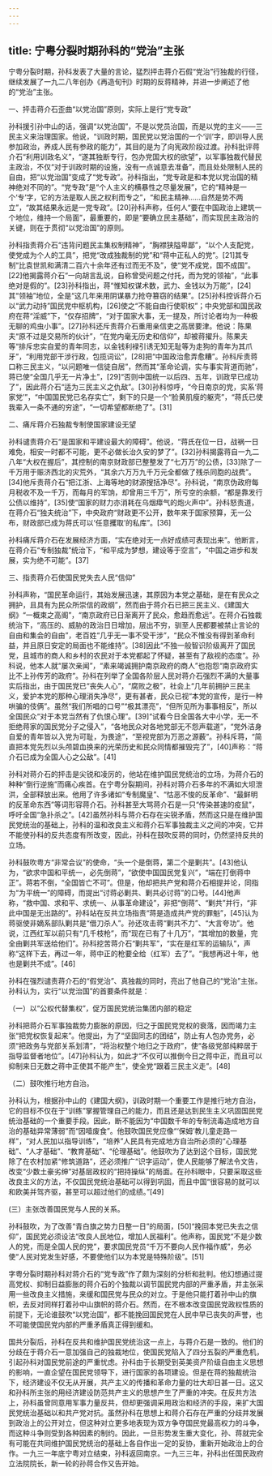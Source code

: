 ```yaml
---
---
---
```

title: 宁粤分裂时期孙科的“党治”主张
---




宁粤分裂时期，孙科发表了大量的言论，猛烈抨击蒋介石假“党治”行独裁的行径，继续发展了一九二八年创办《再造旬刊》时期的反蒋精神，并进一步阐述了他的“党治”主张。

一、抨击蒋介石歪曲“以党治国”原则，实际上是行“党专政”

孙科援引孙中山的话，强调“以党治国”，不是以党员治国，而是以党的主义——三民主义来治理国家。他说，“训政时期，国民党以党治国的一个‘训’字，即训导人民参加政治，养成人民有参政的能力”，其目的是为了向宪政阶段过渡。孙科批评蒋介石“利用训政名义”，“遂其独断专行，包办党国大权的欲望”，以军事独裁代替民主政治，不仅“对于训政时期的设施，没有一点诚意去准备”，而且处处限制人民的自由，把“以党治国”变成了“党专政”。孙科指出，“党专政是和本党以党治国的精神绝对不同的”。“党专政”是“个人主义的横暴性之尽量发展”，它的“精神是一个‘专’字，它的方法是取人民之权利而专之”，“和民主精神……自然是势不两立”，“故其结果永远是一党专政”。[20]孙科声称，任何人“要在中国政治上建筑一个地位，维持一个局面”，最重要的，即是“要确立民主基础”，而实现民主政治的关键，则在于贯彻“以党治国”的原则。

孙科指责蒋介石“违背问题民主集权制精神”，“胸襟狭隘卑鄙”，“以个人支配党，使党成为个人的工具”，把党“改成独裁制的党”和“蒋中正私人的党”。[21]其专制“比袁世凯和满清二百六十余年还有过而无不及”，使“党不成党，国不成国”。[22]他揭露蒋介石“一向胡言乱说，自称曾受问题之付托，而为党的领袖”，“此事绝对是假的”。[23]孙科指出，蒋“惟知权谋术数，武力、金钱以为万能”，[24]其“领袖”地位，全是“这几年来用阴谋暴力抢夺篡窃的结果”。[25]孙科控诉蒋介石以“武力动持”国民党中枢机构，[26]使之“不能自由行使职权”；中央党部和国民政府在蒋“淫威”下，“仅存招牌”，“对于国家大事，无一提及，所讨论者均为一种极无聊的鸡虫小事”。[27]孙科还斥责蒋介石重用亲信吏之高居要津。他说：陈果夫“原不过是交易所的伙计”，“在党内毫无历史和信仰”，却被蒋擢升。陈果夫等“排斥忠实自爱的青年同志，以金钱利䘵引诱无知无耻等为走狗的青年为其爪牙”，“利用党部干涉行政，包揽词讼”，[28]把“中国政治愈弄愈糟”。孙科斥责蒋口称三民主义，“以问题唯一信徒自居”，然而其“革命论调，实与事实背道而驰”，蒋已使“全国几乎无一片净土”，[29]“否则中国统一以后四、五年，训政早已成功了”，因此蒋介石“适为三民主义之仇敌”。[30]孙科惊呼，“今日南京的党，实系‘蒋家党’”，“中国国民党已名存实亡”，剩下的只是一个“脸黄肌瘦的躯壳”，“蒋氏已使我辈入一条不通的穷途”，“一切希望都断绝了”。[31]

二、痛斥蒋介石独裁专制使国家建设无望

孙科谴责蒋介石“是国家和平建设最大的障碍”。他说，“蒋氏在位一日，战祸一日难免，相安一时都不可能，更不必做长治久安的梦了”。[32]孙科揭露蒋自一九二八年“大权在握后”，其控制的南京财政部已整整发了“七万万”的公债，[33]除了一千万用于赈济西北的灾荒外，“其余六万万九千万元全都做了残杀同胞的战费”。[34]他斥责蒋介石“把江浙、上海等地的财源搜括净尽”。孙科说，“南京伪政府每月税收不及一千万，而每月的军饷，却曾用三千万”，所亏空的余额，“都是靠发行公债以维持”，[35]使“国家的财力亦消耗在乌烟瘴气的炮火声中”。孙科怒责道，在蒋介石“独夫统治”下，中央政府“财政更不公开，数年来于国家预算，无一公布，财政部已成为蒋氏可以‘任意攫取’的私库”。[36]

孙科痛斥蒋介石在发展经济方面，“实在绝对无一点好成绩可表现出来”。他断言，在蒋介石“专制独裁”统治下，“和平成为梦想，建设等于空言”，“中国之进步和发展，实为绝不可能”。[37]

三、指责蒋介石使国民党失去人民“信仰”

孙科声称，“国民革命运行，其始发展迅速，其原因为本党之基础，是在有民众之拥护，且具有为民众所崇信的政纲”，然而由于蒋介石已把三民主义、《建国大纲》“一概束之高阁”，“南京政府已日渐离开了民众，愈趋而愈远”。在蒋介石独裁统治下，“高压的、威胁的政治日日增加，层出不穷，驯至人民都要被禁止言论的自由和集会的自由”，老百姓“几乎无一事不受干涉”，“民众不惟没有得到革命利益，并且原日安定的局面也不能维持”。[38]因此“不独一般智识阶级离开了国民党，且城市的商人和乡村的农民对于本党都起了怀疑，甚至有了敌视的态度”。孙科说，他本人就“屡次亲闻”，“素来竭诚拥护南京政府的商人”也抱怨“南京政府实比不上孙传芳的政府”。孙科在列举了全国各阶层人民对蒋介石强烈不满的大量事实后指出，由于国民党已“丧失人心”，“腐败之极”，社会上“几年前拥护三民主义，爱护本党的那种心理消失净尽”，更有甚者，民众已视“本党的宣传，是行一种哄骗的伎俩”。虽然“我们所唱的口号”“极其漂亮”，“但所见所为事事相反”，所以全国民众“对于本党当然有了仇恨心理”。[39]“试看今日全国各大中小学，无一不拒绝蒋家的国民党分子之侵入”，“各地民众对各地党部无不怨声载道”，“党外洁身自爱的青年皆以入党为可耻，为畏途”，“至视党部为万恶之源薮”。孙科斥蒋，“简直把本党先烈以头颅碧血换来的光荣历史和民众同情都摧毁完了”，[40]声称：“蒋介石已成为全国人心之公敌”。[41]

孙科对蒋介石的抨击是尖锐和凌厉的，他站在维护国民党统治的立场，为蒋介石的种种“倒行逆施”而痛心疾首。在宁粤分裂期间，孙科对蒋介石多年的不满如大坝泄洪，全部释放出来。他用了许多诸如“专制魔皇”、“怙恶不悛的反革命”、“最鲜明的反革命东西”等词形容蒋介石。孙科甚至大骂蒋介石是一只“传染甚速的疫鼠”，呼吁全国“急扑杀之”。[42]虽然孙科与蒋介石存在尖锐矛盾，然而这只是在维护国民党统治的基础上，孙科的温和改良主义和蒋介石军事独裁主义之间的冲突，它并不能使孙科的反共态度有所改变，因此，孙科在鼓吹反蒋的同时，仍然坚持反共的立场。

孙科鼓吹粤方“非常会议”的使命，“头一个是倒蒋，第二个是剿共”。[43]他认为，“欲求中国和平统一，必先倒蒋”，“欲使中国国民党复兴”，“端在打倒蒋中正”。蒋若不倒，“全国皆亡不可”。但是，他却把共产党和蒋介石相提并论，同指为“为平统一”的障碍，而提出“讨蒋必剿共、剿共必讨蒋”的口号。[44]他声称，“救中国、求和平、求统一、从事革命建设”，非把“倒蒋”、“剿共”并行，“非此中国是无出路的”。孙科站在反共立场指责“蒋是造成共产党的罪魁”，[45]认为蒋驱使非嫡系部队剿共是“借刀杀人”。孙还攻击蒋“剿共不力”、“大言夸功”。他说，江西红军以前只有“几千枝枪”，而“现在已有了十几万”，“其增加的数量，完全由剿共军送给他们”。孙科挖苦蒋介石“剿共军”，“实在是红军的运输队”，声称“这样下去，再过一年，蒋中正的枪要全给（红军）去了”。“我想再迟十年，他也是剿共不成”。[46]

孙科在强烈谴责蒋介石的“假党治”、真独裁的同时，亮出了他自己的“党治”主张。孙科认为，实行“以党治国”的首要条件就是：

（一）以“公权代替集权”，促万国民党统治集团内部的稳定

孙科把蒋介石军事独裁势力膨胀的原因，归之于国民党党权的衰落，因而竭力主张“把党权恢复起来”。他提出，为了“坚固同志的团结”，防止有人包办党务，必须“把政务与党部关系划清”，“将治权整个地归之于政府”，使“各级党部纯粹居于指导监督者地位”。[47]孙科认为，如此才“不仅可以推倒今日之蒋中正，而且可以抑制来日无数之蒋中正使其不能产生”，使全党“跟着三民主义走”。[48]

（二）鼓吹推行地方自治。

孙科认为，根据孙中山的《建国大纲》，训政时期一个重要工作是推行地方自治，它的目标不仅在于“训练”掌握管理自己的能力，而且还是达到民生主义巩固国民党统治基础的一个重要手段。因此，断不能因为“中国数千年的专制流毒造成地方自治的基础异常薄弱”而“因噎废食”。他鼓吹国民党应像“‘保姆’教儿童走路一样”，“对人民加以指导训练”，“培养”人民具有完成地方自治所必须的“心理基础”、“人才基础”、“教育基础”、“伦理基础”。他鼓吹为了达到这个目标，国民党除了在农村加紧“修筑道路”，还必须推广“识字运动”，使人民能够了解法令文告，改变“少数土豪劣绅”对基层政权的“把持操纵”的局面。在孙科眼中，只要采取这些改良主义的方法，不仅国民党统治基础可以得到巩固，而且中国“很容易的就可以和欧美并驾齐驱，甚至可以超过他们的成绩。”[49]

(三）主张改善国民党与人民的关系。

孙科鼓吹，为了改善“青白旗之势力日整一日”的局面，[50]“挽回本党已失去之信仰”，国民党必须设法“改良人民地位，增加人民福利”。他声称，国民党“不是少数人的党，而是全国人民的党”，要求国民党员“千万不要向人民作福作威”，务必使“人民对党发生好感，不要使他们以为本党是特殊阶级”。[51]

字粤分裂时期孙科对蒋介石的“党专政”作了颇为深刻的分析和批判。他幻想通过提高党权、抑制日益膨胀的蒋介石的个独裁以调节国民党内部的严重矛盾，并主张采用一些改良主义措施，来缓和国民党与民众的对立。于是他只能打着孙中山的旗帜，去反对同样打着孙中山旗帜的蒋介石。然而，在不根本改变国民党政权性质的前提下，无论谁鼓吹“以党治国”，都不能挽回国民党在人民中早已丧失的声誉，也不可能使国民党内部的严重矛盾真正得到缓和。

国共分裂后，孙科在反共和维护国民党统治这一点上，与蒋介石是一致的。他们的分歧在于蒋介石一意加强自己的独裁地位，使国民党陷入了四分五裂的严重危机，引起孙科对国民党前途的严重忧虑。孙科由于长期受到英美资产阶级自由主义思想的影响，一直企望在国民党领导下，进行国家的各项建设。但是在蒋的独裁统治下，经济建设不仅无从开展，共产主义的传播和革命力量的壮大却日甚一日。这又和孙科所主张的用经济建设防范共产主义的思想产生了严重的冲突。在反共方法上，孙科虽曾同意用军事力量反共，但却更强调采用政治和经济的手段，来扩大国民党统治基础以和共产党对抗。虽然孙科在思想上和蒋介石存在严重的分歧并发展到政治上的公开对立，但这种对立更多地表现为双方争夺国民党最高权力的斗争，而这种斗争则受到各种因素的制约。因此，一旦形势发生重大变化，孙、蒋就完全有可能在共同维护国民党统治的基础上各自作出一定的妥协，重新开始政治上的合作。一九三一年底宁粤对立结束，孙科返回南京。一九三三年，孙科出任国民政府立法院院长，新一轮的孙蒋合作又告开始。